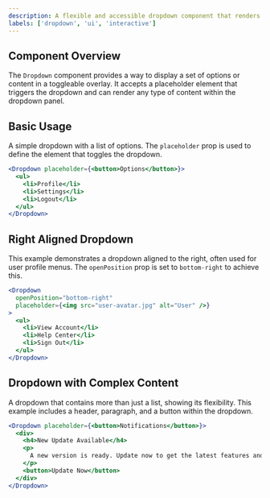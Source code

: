 ```yaml
---
description: A flexible and accessible dropdown component that renders interactive content within a visually distinct overlay.
labels: ['dropdown', 'ui', 'interactive']
---
```


## Component Overview
The `Dropdown` component provides a way to display a set of options or content in a toggleable overlay. It accepts a placeholder element that triggers the dropdown and can render any type of content within the dropdown panel.

## Basic Usage
A simple dropdown with a list of options. The `placeholder` prop is used to define the element that toggles the dropdown.

```jsx
<Dropdown placeholder={<button>Options</button>}>
  <ul>
    <li>Profile</li>
    <li>Settings</li>
    <li>Logout</li>
  </ul>
</Dropdown>
```
## Right Aligned Dropdown
This example demonstrates a dropdown aligned to the right, often used for user profile menus. The `openPosition` prop is set to `bottom-right` to achieve this.
```jsx
<Dropdown
  openPosition="bottom-right"
  placeholder={<img src="user-avatar.jpg" alt="User" />}
>
  <ul>
    <li>View Account</li>
    <li>Help Center</li>
    <li>Sign Out</li>
  </ul>
</Dropdown>
```
## Dropdown with Complex Content
A dropdown that contains more than just a list, showing its flexibility. This example includes a header, paragraph, and a button within the dropdown.
```jsx
<Dropdown placeholder={<button>Notifications</button>}>
  <div>
    <h4>New Update Available</h4>
    <p>
      A new version is ready. Update now to get the latest features and security improvements.
    </p>
    <button>Update Now</button>
  </div>
</Dropdown>